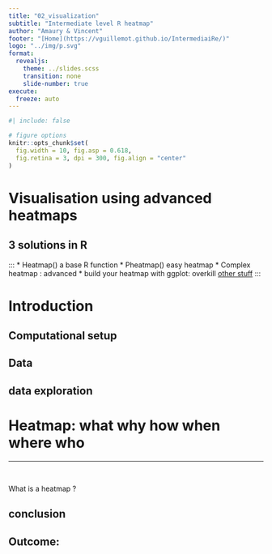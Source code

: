 ```yaml
---
title: "02_visualization"
subtitle: "Intermediate level R heatmap"
author: "Amaury & Vincent"
footer: "[Home](https://vguillemot.github.io/IntermediaiRe/)"
logo: "../img/p.svg"
format: 
  revealjs:
    theme: ../slides.scss
    transition: none
    slide-number: true
execute:
  freeze: auto
---
```


```r
#| include: false

# figure options
knitr::opts_chunk$set(
  fig.width = 10, fig.asp = 0.618,
  fig.retina = 3, dpi = 300, fig.align = "center"
)
```

# Visualisation using advanced heatmaps

## 3 solutions in R
:::
 * Heatmap() a base R function
 * Pheatmap() easy heatmap
 * Complex heatmap : advanced
 * build your heatmap with ggplot: overkill
[other stuff](https://r-graph-gallery.com/heatmap)
:::

# Introduction

## Computational setup
## Data
## data exploration

# Heatmap: what why how when where who

---
<br>

::: question
What is a heatmap ?
:::

## conclusion

## Outcome:


